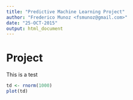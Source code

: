 ```yaml
---
title: "Predictive Machine Learning Project"
author: "Frederico Munoz <fsmunoz@gmail.com>"
date: "25-OCT-2015"
output: html_document
---
```


# Project

This is a test

```r
td <- rnorm(1000)
plot(td)
```
